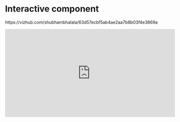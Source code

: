 # Interactive component

https://vizhub.com/shubhambhalala/63d57ecbf5ab4ae2aa7b8b03f4e3869a


<iframe width="560" height="292" src="https://vizhub.com/shubhambhalala/63d57ecbf5ab4ae2aa7b8b03f4e3869a?mode=embed" title="Recession Graph" frameborder="0" ></iframe>